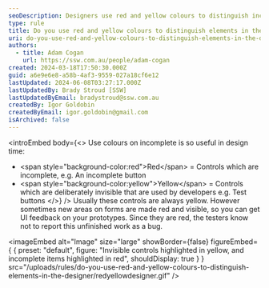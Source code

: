 ```yaml
---
seoDescription: Designers use red and yellow colours to distinguish incomplete and invisible controls on prototypes, enhancing UI feedback and tester clarity.
type: rule
title: Do you use red and yellow colours to distinguish elements in the designer?
uri: do-you-use-red-and-yellow-colours-to-distinguish-elements-in-the-designer
authors:
  - title: Adam Cogan
    url: https://ssw.com.au/people/adam-cogan
created: 2024-03-18T17:50:30.000Z
guid: a6e9e6e8-a58b-4af3-9559-027a18cf6e12
lastUpdated: 2024-06-08T03:27:17.000Z
lastUpdatedBy: Brady Stroud [SSW]
lastUpdatedByEmail: bradystroud@ssw.com.au
createdBy: Igor Goldobin
createdByEmail: igor.goldobin@gmail.com
isArchived: false
---
```


<introEmbed
  body={<>
Use colours on incomplete is so useful in design time:

- &lt;span style="background-color:red"&gt;Red&lt;/span&gt; = Controls which are incomplete, e.g. An incomplete button
- &lt;span style="background-color:yellow"&gt;Yellow&lt;/span&gt; = Controls which are deliberately invisible that are used by developers e.g. Test buttons
  </>}
/>
Usually these controls are always yellow. However sometimes new areas on forms are made red and visible, so you can get UI feedback on your prototypes. Since they are red, the testers know not to report this unfinished work as a bug.


<imageEmbed
  alt="Image"
  size="large"
  showBorder={false}
  figureEmbed={ {
    preset: "default",
    figure: "Invisible controls highlighted in yellow, and incomplete items highlighted in red",
    shouldDisplay: true
  } }
  src="/uploads/rules/do-you-use-red-and-yellow-colours-to-distinguish-elements-in-the-designer/redyellowdesigner.gif"
/>
